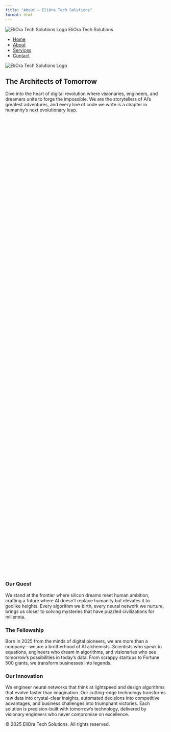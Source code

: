 ```yaml
---
title: "About – EliOra Tech Solutions"
format: html
---
```


<!--
  About page for Eliora Tech Solutions.
  This page introduces visitors to our vision, our multidisciplinary team,
  and the mission that drives us.  It reuses the same animated background
  and navigation bar as the home page and presents the content in a grid
  of cards.
-->

<!-- Animated neural network background -->
<div id="vanta-bg"></div>

<nav class="navbar">
<div class="brand">
<img src="logo.png" alt="EliOra Tech Solutions Logo" class="navbar-logo">
EliOra Tech Solutions
</div>
<ul>
<li><a href="index.html">Home</a></li>
<li><a href="about.html">About</a></li>
<li><a href="services.html">Services</a></li>
<li><a href="contact.html">Contact</a></li>
</ul>
</nav>

<main>

<section class="section hero-section visible" style="min-height:40vh;">
<div class="about-logo-container">
<img src="logo.png" alt="EliOra Tech Solutions Logo" class="about-logo">
</div>
<h1>The Architects of Tomorrow</h1>
<p>Dive into the heart of digital revolution where visionaries, engineers, and dreamers unite to forge the impossible. We are the storytellers of AI's greatest adventures, and every line of code we write is a chapter in humanity's next evolutionary leap.</p>
</section>

<section class="section">
<div class="about-grid">
<div class="about-card">
<h3>Our Quest</h3>
<p>We stand at the frontier where silicon dreams meet human ambition, crafting a future where AI doesn't replace humanity but elevates it to godlike heights. Every algorithm we birth, every neural network we nurture, brings us closer to solving mysteries that have puzzled civilizations for millennia.</p>
</div>
<div class="about-card">
<h3>The Fellowship</h3>
<p>Born in 2025 from the minds of digital pioneers, we are more than a company—we are a brotherhood of AI alchemists. Scientists who speak in equations, engineers who dream in algorithms, and visionaries who see tomorrow's possibilities in today's data. From scrappy startups to Fortune 500 giants, we transform businesses into legends.</p>
</div>
<div class="about-card">
<h3>Our Innovation</h3>
<p>We engineer neural networks that think at lightspeed and design algorithms that evolve faster than imagination. Our cutting-edge technology transforms raw data into crystal-clear insights, automated decisions into competitive advantages, and business challenges into triumphant victories. Each solution is precision-built with tomorrow's technology, delivered by visionary engineers who never compromise on excellence.</p>
</div>
</div>
</section>

</main>

<footer>
© 2025 EliOra Tech Solutions. All rights reserved.
</footer>